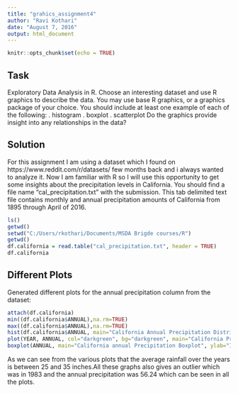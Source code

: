 ```yaml
---
title: "grahics_assignment4"
author: "Ravi Kothari"
date: "August 7, 2016"
output: html_document
---
```


```r
knitr::opts_chunk$set(echo = TRUE)
```

## Task

Exploratory Data Analysis in R. Choose an interesting dataset and use R graphics to describe the data. You may
use base R graphics, or a graphics package of your choice. You should include at least one example of each of the
following:
. histogram
. boxplot
. scatterplot
Do the graphics provide insight into any relationships in the data?

## Solution
For this assignment I am using a dataset which I found on https://www.reddit.com/r/datasets/ few months back and i always wanted to analyze it. Now I am familiar with R so I will use this opportunity to get some insights about the precipitation levels in California. You should find a file name "cal_precipitation.txt" with the submission. 
This tab delimited text file contains monthly and annual precipitation amounts of California from 1895 through April of 2016.

```r
ls()
getwd()
setwd("C:/Users/rkothari/Documents/MSDA Brigde courses/R")
getwd()
df.california = read.table("cal_precipitation.txt", header = TRUE)
df.california
```

## Different Plots

Generated different plots for the annual precipitation column from the dataset:

```r
attach(df.california)
min((df.california$ANNUAL),na.rm=TRUE)
max((df.california$ANNUAL),na.rm=TRUE)
hist(df.california$ANNUAL, main="California Annual Precipitation Distribution", xlab="Precipitation")
plot(YEAR, ANNUAL, col="darkgreen", bg="darkgreen", main="California Precipitation Analysis", ylab="Annual Precipitation(inches)",xlab="Year") 
boxplot(ANNUAL, main="California annual Precipitation Boxplot", ylab="Inches")
```

As we can see from the various plots that the average rainfall over the years is between 25 and 35 inches.All these graphs also gives an outlier which was in 1983 and the annual precipitation was 56.24 which can be seen in all the plots.

